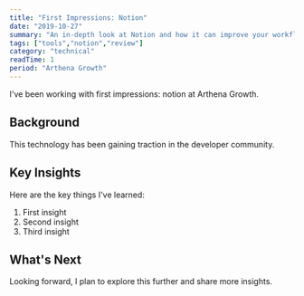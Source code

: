 ```yaml
---
title: "First Impressions: Notion"
date: "2019-10-27"
summary: "An in-depth look at Notion and how it can improve your workflow."
tags: ["tools","notion","review"]
category: "technical"
readTime: 1
period: "Arthena Growth"
---
```


I've been working with first impressions: notion at Arthena Growth.

## Background

This technology has been gaining traction in the developer community.

## Key Insights

Here are the key things I've learned:

1. First insight
2. Second insight
3. Third insight

## What's Next

Looking forward, I plan to explore this further and share more insights.


